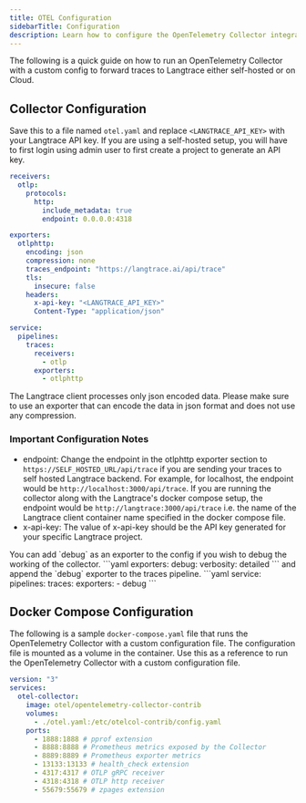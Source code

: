 ```yaml
---
title: OTEL Configuration
sidebarTitle: Configuration
description: Learn how to configure the OpenTelemetry Collector integration.
---
```


The following is a quick guide on how to run an OpenTelemetry Collector with a custom config to forward traces to Langtrace either self-hosted or on Cloud.

## Collector Configuration

Save this to a file named `otel.yaml` and replace `<LANGTRACE_API_KEY>` with your Langtrace API key.
If you are using a self-hosted setup, you will have to first login using admin user to first create a project to generate an API key.

```yaml
receivers:
  otlp:
    protocols:
      http:
        include_metadata: true
        endpoint: 0.0.0.0:4318

exporters:
  otlphttp:
    encoding: json
    compression: none
    traces_endpoint: "https://langtrace.ai/api/trace"
    tls:
      insecure: false
    headers:
      x-api-key: "<LANGTRACE_API_KEY>"
      Content-Type: "application/json"

service:
  pipelines:
    traces:
      receivers:
        - otlp
      exporters:
        - otlphttp
```

<Note>
	The Langtrace client processes only json encoded data. Please make sure to use
	an exporter that can encode the data in json format and does not use any
	compression.
</Note>

### Important Configuration Notes

- endpoint: Change the endpoint in the otlphttp exporter section to `https://SELF_HOSTED_URL/api/trace` if you are sending your traces to self hosted Langtrace backend. For example, for localhost, the endpoint would be `http://localhost:3000/api/trace`. If you are running the collector along with the Langtrace's docker compose setup, the endpoint would be `http://langtrace:3000/api/trace` i.e. the name of the Langtrace client container name specified in the docker compose file.
- x-api-key: The value of x-api-key should be the API key generated for your specific Langtrace project.

<Tip>
	You can add `debug` as an exporter to the config if you wish to debug the
	working of the collector.
  ```yaml
    exporters:
      debug:
        verbosity: detailed
  ```
  and append the `debug` exporter to the traces pipeline.
  ```yaml
    service:
      pipelines:
        traces:
          exporters:
            - debug
  ```
</Tip>

## Docker Compose Configuration

The following is a sample `docker-compose.yaml` file that runs the OpenTelemetry Collector with a custom configuration file. The configuration file is mounted as a volume in the container.
Use this as a reference to run the OpenTelemetry Collector with a custom configuration file.

```yaml
version: "3"
services:
  otel-collector:
    image: otel/opentelemetry-collector-contrib
    volumes:
      - ./otel.yaml:/etc/otelcol-contrib/config.yaml
    ports:
      - 1888:1888 # pprof extension
      - 8888:8888 # Prometheus metrics exposed by the Collector
      - 8889:8889 # Prometheus exporter metrics
      - 13133:13133 # health_check extension
      - 4317:4317 # OTLP gRPC receiver
      - 4318:4318 # OTLP http receiver
      - 55679:55679 # zpages extension
```
